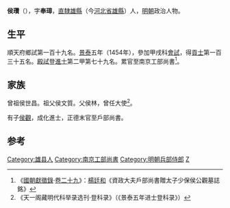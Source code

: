 {{明清人物信息框
| 姓名 = 侯瓚
| 原名 =
| 圖片名稱 = 
| 圖片大小 = 220px
| 圖片說明 = 
| 最高職務 = 榮祿大夫南京工部尚書
| 國家 = 大明
| 爵位 =
| 籍貫 = [[北直隸|直隸]][[保定府|保定府]][[雄縣|雄縣]]民籍
| 族裔 = 
| 字號 = 字奉璋
| 室名 = 
| 諡號 = 
| 出生日期 = 生年不詳
| 出生地點 = 
| 逝世日期 = 正德年間
| 逝世地點 = 
| 墓葬 =
| 配偶 =
| 親屬 = 子 [[侯觀|侯觀]]
| 出身 = 
*景泰五年甲戌科進士出身
| 經歷 = 
| 著作 =
}}

'''侯瓚'''（{{bd|1427年||？}}），字'''奉璋'''，[[北直隸|直隸]][[雄縣|雄縣]]（今[[河北省|河北省]][[雄縣|雄縣]]）人，[[明朝|明朝]]政治人物。

==生平==
順天府鄉試第一百十九名。[[景泰_(年号)|景泰]]五年（1454年），參加甲戌科[[會試|會試]]，得[[貢士|貢士]]第一百三十五名。[[殿試|殿試]]登[[進士|進士]]第二甲第七十九名。累官至南京工部尚書<ref>《[[國朝獻徵錄|國朝獻徵錄]]·[[s:國朝獻徵錄/卷之二十九|卷二十九]]》：[[楊廷和|楊廷和]]《資政大夫戶部尚書贈太子少保侯公觀墓誌銘》</ref>。

==家族==
曾祖侯世昌。祖父侯文質。父侯林，曾任大使<ref>《天一阁藏明代科举录选刊·登科录》（《景泰五年进士登科录》）</ref>。

有子[[侯觀|侯觀]]，成化進士，正德末官至戶部尚書。

==参考==
{{reflist}}
{{明朝人物小作品}}
{{景泰五年甲戌科殿試金榜}}
{{DEFAULTSORT:Hou侯}}

[[Category:雄县人|Category:雄县人]]
[[Category:南京工部尚書|Category:南京工部尚書]]
[[Category:明朝兵部侍郎|Category:明朝兵部侍郎]]
[[Category:侯姓|Z]]